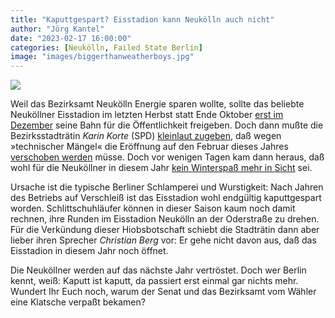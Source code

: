 ```yaml
---
title: "Kaputtgespart? Eisstadion kann Neukölln auch nicht"
author: "Jörg Kantel"
date: "2023-02-17 16:00:00"
categories: [Neukölln, Failed State Berlin]
image: "images/biggerthanweatherboys.jpg"
---
```


[![](images/biggerthanweatherboys-b.jpg)](https://storage.googleapis.com/hippostcard/p/217b699b8702aea0bc1d0d4118cc0c0d-800.jpg)

Weil das Bezirksamt Neukölln Energie sparen wollte, sollte das beliebte Neuköllner Eisstadion im letzten Herbst statt Ende Oktober [erst im Dezember](https://www.tagesspiegel.de/berlin/bezirke/um-energie-zu-sparen-eisstadion-in-berlin-neukolln-offnet-einen-monat-spater-als-geplant-8661313.html) seine Bahn für die Öffentlichkeit freigeben. Doch dann mußte die Bezirksstadträtin *Karin Korte* (SPD) [kleinlaut zugeben](https://www.tagesspiegel.de/berlin/bezirke/tuv-stellt-technische-mangel-fest-neukollner-eisstadion-bleibt-in-diesem-jahr-geschlossen-8889769.html), daß wegen »technischer Mängel« die Eröffnung auf den Februar dieses Jahres [verschoben werden](https://www.tagesspiegel.de/berlin/bezirke/wegen-technischer-mangel-eisstadion-in-neukolln-offnet-fruhestens-im-februar-9165135.html) müsse. Doch vor wenigen Tagen kam dann heraus, daß wohl für die Neuköllner in diesem Jahr [kein Winterspaß mehr in Sicht](https://www.tagesspiegel.de/berlin/kein-winterspass-in-sicht-eisstadion-neukolln-weiter-defekt-9354203.html) sei.

Ursache ist die typische Berliner Schlamperei und Wurstigkeit: Nach Jahren des Betriebs auf Verschleiß ist das Eisstadion wohl endgültig kaputtgespart worden. Schlittschuhläufer können in dieser Saison kaum noch damit rechnen, ihre Runden im Eisstadion Neukölln an der Oderstraße zu drehen. Für die Verkündung dieser Hiobsbotschaft schiebt die Stadträtin dann aber lieber ihren Sprecher *Christian Berg* vor: Er gehe nicht davon aus, daß das Eisstadion in diesem Jahr noch öffnet.

Die Neuköllner werden auf das nächste Jahr vertröstet. Doch wer Berlin kennt, weiß: Kaputt ist kaputt, da passiert erst einmal gar nichts mehr. Wundert Ihr Euch noch, warum der Senat und das Bezirksamt vom Wähler eine Klatsche verpaßt bekamen?